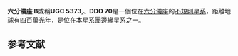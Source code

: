 {{Galaxy 
| name = 六分儀座 B
| image = 
| epoch = [[J2000|J2000]]
| type = ImIV-V<ref name="ned">{{cite web
  | title=NASA/IPAC Extragalactic Database
  | work=Results for Sex B
  | url=http://nedwww.ipac.caltech.edu/
  | accessdate=2006-12-13
  | archive-date=2011-05-14
  | archive-url=https://web.archive.org/web/20110514100451/http://nedwww.ipac.caltech.edu/
  | dead-url=no
  }}</ref>
| ra = {{RA|10|00|00.1}}<ref name="ned" />
| dec = {{DEC|+05|19|56}}<ref name="ned" />
| dist_ly = 4440000 ± 230000 [[光年|ly]]<br /> (1360000 ± 70000 [[秒差距|pc]])<ref name="karachentsevetal2004">{{cite journal
  | author=I. D. Karachentsev, V. E. Karachentseva, W. K. Hutchmeier, D. I. Makarov
  | title=A Catalog of Neighboring Galaxies
  | journal=Astronomical Journal
  | year=2004
  | volume=127
  | pages=2031-2068
  | url=http://adsabs.harvard.edu/abs/2004AJ....127.2031K
  | access-date=2008-03-22
  | archive-date=2007-10-12
  | archive-url=https://web.archive.org/web/20071012005906/http://adsabs.harvard.edu/abs/2004AJ....127.2031K
  | dead-url=no
  }}</ref><ref name="Karachentsevetal2006">{{cite journal
  | author=Karachentsev, I. D.; Kashibadze, O. G.
  | title=Masses of the local group and of the M81 group estimated from distortions in the local velocity field
  | journal=Astrophysics
  | year=2006
  | volume=49
  | issue=1
  | pages=3-18
  | url=http://adsabs.harvard.edu/cgi-bin/nph-bib_query?bibcode=2006Ap.....49....3K }}</ref>
| z = 300 ± 0 [[公里|km]]/s<ref name="ned" />
| appmag_v = 11.9<ref name="ned" />
| size_v = 5′.1 × 3′.5<ref name="ned" />
| constellation name = [[六分儀|六分儀]]
| notes =
| names = [[Uppsala_General_Catalogue|UGC]] 5373,<ref name="ned" /> [[Principal_Galaxies_Catalogue|PGC]] 28913<br />,<ref name="ned" /> [[David_Dunlap_Observatory_Catalogue|DDO]] 70,<ref name="ned" /> Sex B<ref name="ned" />
}}
'''六分儀座 B'''或稱'''UGC 5373''',、'''DDO 70'''是一個位在[[六分儀座|六分儀座]]的[[不規則星系|不規則星系]]，距離地球有四百萬[[光年|光年]]，是位在[[本星系團|本星系團]]邊緣星系之一。
{{本星系群}}{{星系小作品}}

==参考文献==
<div class="references-small">
<references />
</div>